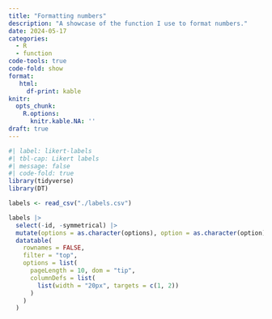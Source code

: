 ```yaml
---
title: "Formatting numbers"
description: "A showcase of the function I use to format numbers."
date: 2024-05-17
categories:
  - R
  - function
code-tools: true
code-fold: show
format: 
   html:
     df-print: kable
knitr:
  opts_chunk: 
    R.options:
      knitr.kable.NA: ''
draft: true
---
```


```r
#| label: likert-labels
#| tbl-cap: Likert labels
#| message: false
#| code-fold: true
library(tidyverse)
library(DT)

labels <- read_csv("./labels.csv")

labels |>
  select(-id, -symmetrical) |>
  mutate(options = as.character(options), option = as.character(option)) |>
  datatable(
    rownames = FALSE,
    filter = "top",
    options = list(
      pageLength = 10, dom = "tip",
      columnDefs = list(
        list(width = "20px", targets = c(1, 2))
      )
    )
  )
```